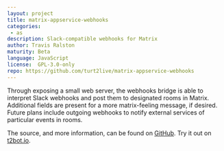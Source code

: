 ```yaml
---
layout: project
title: matrix-appservice-webhooks
categories: 
 - as
description: Slack-compatible webhooks for Matrix
author: Travis Ralston
maturity: Beta
language: JavaScript
license:  GPL-3.0-only
repo: https://github.com/turt2live/matrix-appservice-webhooks
---
```


Through exposing a small web server, the webhooks bridge is able to interpret Slack webhooks and post them to designated rooms in Matrix. Additional fields are present for a more matrix-feeling message, if desired. Future plans include outgoing webhooks to notify external services of particular events in rooms.

The source, and more information, can be found on [GitHub](https://github.com/turt2live/matrix-appservice-webhooks). Try it out on [t2bot.io](https://t2bot.io/webhooks).


